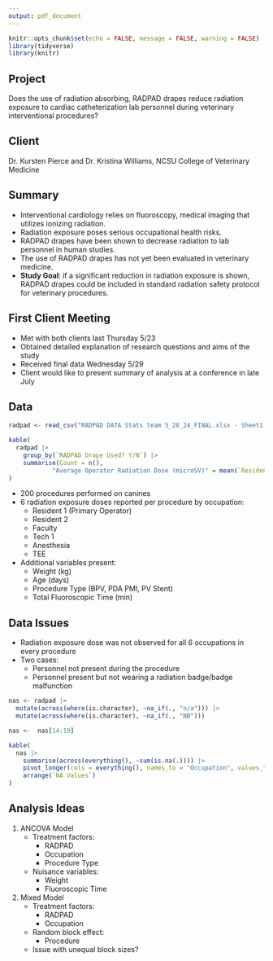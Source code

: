 ```yaml
---
output: pdf_document
---
```


```r
knitr::opts_chunk$set(echo = FALSE, message = FALSE, warning = FALSE)
library(tidyverse)
library(knitr)
```

## Project

Does the use of radiation absorbing, RADPAD drapes reduce radiation exposure to cardiac catheterization lab personnel during veterinary interventional procedures?

## Client

Dr. Kursten Pierce and Dr. Kristina Williams, NCSU College of Veterinary Medicine

## Summary

- Interventional cardiology relies on fluoroscopy, medical imaging that utilizes ionizing radiation.
- Radiation exposure poses serious occupational health risks.
- RADPAD drapes have been shown to decrease radiation to lab personnel in human studies.
- The use of RADPAD drapes has not yet been evaluated in veterinary medicine.
- **Study Goal**: if a significant reduction in radiation exposure is shown, RADPAD drapes could be included in standard radiation safety protocol for veterinary procedures.

## First Client Meeting

- Met with both clients last Thursday 5/23
- Obtained detailed explanation of research questions and aims of the study
- Received final data Wednesday 5/29
- Client would like to present summary of analysis at a conference in late July

## Data

```r
radpad <- read_csv("RADPAD DATA Stats team 5_28_24_FINAL.xlsx - Sheet1.csv", skip = 1)
```

```r
kable(
  radpad |>
    group_by(`RADPAD Drape Used? Y/N`) |>
    summarise(Count = n(),
            "Average Operator Radiation Dose (microSV)" = mean(`Resident 1`))
)
```

- 200 procedures performed on canines
- 6 radiation exposure doses reported per procedure by occupation:
    - Resident 1 (Primary Operator)
    - Resident 2
    - Faculty
    - Tech 1
    - Anesthesia
    - TEE
- Additional variables present:
    - Weight (kg)
    - Age (days)
    - Procedure Type (BPV, PDA PMI, PV Stent)
    - Total Fluoroscopic Time (min)
    
\newpage

## Data Issues

- Radiation exposure dose was not observed for all 6 occupations in every procedure
- Two cases:
    - Personnel not present during the procedure
    - Personnel present but not wearing a radiation badge/badge malfunction

```r
nas <- radpad |>
  mutate(across(where(is.character), ~na_if(., "n/a"))) |>
  mutate(across(where(is.character), ~na_if(., "NB")))

nas <-  nas[14:19]

kable(
  nas |>
    summarise(across(everything(), ~sum(is.na(.)))) |>
    pivot_longer(cols = everything(), names_to = "Occupation", values_to = "NA Values") |> 
    arrange(`NA Values`)
)
```

## Analysis Ideas
 
1. ANCOVA Model
    - Treatment factors:
        - RADPAD
        - Occupation
        - Procedure Type
    - Nuisance variables:
        - Weight 
        - Fluoroscopic Time

2. Mixed Model
    - Treatment factors:
        - RADPAD
        - Occupation
    - Random block effect:
        - Procedure
    - Issue with unequal block sizes?
  




